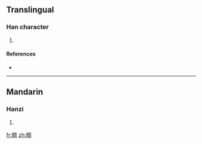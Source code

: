 ==Translingual==

===Han character===
{{Han char|rn=72|rad=日|as=08|sn=12|four=|canj=日月土口 (ABGR)}}

# {{defn|Han|sort=日08}}

====References====
* {{Han ref|kx=0496.280|dkj=13981|hdz=21519.110|uh=666D|ud=26221}}

----

==Mandarin==

===Hanzi===
{{cmn-hanzi|pin=[[zhǒu]] ([[zhou3]])|wg=chou<sup>3</sup>}}

# {{defn|Mandarin|sort=日08}}

[[fr:晭]]
[[zh:晭]]